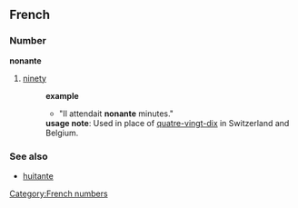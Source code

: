 ==French==
===Number===
[[Category:French numbers]]
'''nonante'''
#[[ninety]] 
#:'''example'''
#:*"Il attendait '''nonante''' minutes."
#:'''usage note''':  Used in place of [[quatre-vingt-dix]] in Switzerland and Belgium.
===See also===
* [[huitante]]